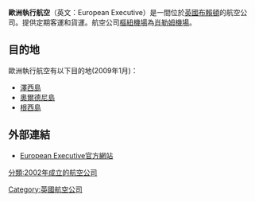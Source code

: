 {{nofootnotes|time=2009-05-14T11:46:20+00:00}}
{{Airline infobox |
airline=European Executive<br>歐洲執行航空|
IATA=-|
ICAO=ETV|
callsign=EURO EXEC|
founded=2002年|
hubs= {{UK}}[[肖勒姆機場|肖勒姆機場]]|
focus_cities= |
fleet_size=1|
destinations=|
frequent_flyer= |
lounge= |
alliance= |
headquarters= {{UK}}[[布賴頓|布賴頓]]|
key_people=|
website=http://www.euroexec.com/|
}}
'''歐洲執行航空'''（英文：European Executive）是一間位於[[英國|英國]][[布賴頓|布賴頓]]的航空公司。提供定期客運和貨運。航空公司[[樞紐機場|樞紐機場]]為[[肖勒姆機場|肖勒姆機場]]。

== 目的地 ==
歐洲執行航空有以下目的地(2009年1月)：

*[[澤西島|澤西島]]
*[[奧爾德尼島|奧爾德尼島]]
*[[根西島|根西島]]

==外部連結==

*[http://www.euroexec.com/ European Executive官方網站] {{Wayback|url=http://www.euroexec.com/ |date=20210228054227 }}

[[Category:英國航空公司|Category:英國航空公司]]
[[分類:2002年成立的航空公司|分類:2002年成立的航空公司]]
{{英國航空公司}}